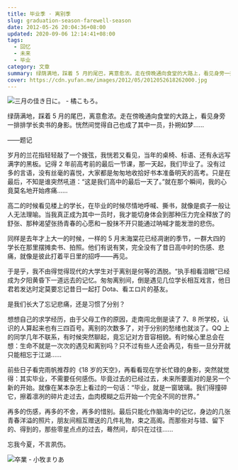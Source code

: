 ```yaml
---
title: 毕业季 · 离别季
slug: graduation-season-farewell-season
date: 2012-05-26 20:04:36+08:00
updated: 2020-09-06 12:14:41+08:00
tags:
  - 回忆
  - 未来
  - 毕业
category: 文章
summary: 绿荫满地，踩着 5 月的尾巴，离意愈浓。走在傍晚通向食堂的大路上，看见身旁一排排学长卖书的身影。恍然间觉得自己也成了其中一员，扑朔如梦……
cover: https://cdn.yufan.me/images/2012/05/2012052618262000.jpg
---
```


![三月の佳き日に。 - 橘こもろ。](https://cdn.yufan.me/images/2012/05/2012052618260900.jpg)

<MusicPlayer id={1330348068} />

绿荫满地，踩着 5 月的尾巴，离意愈浓。走在傍晚通向食堂的大路上，看见身旁一排排学长卖书的身影。恍然间觉得自己也成了其中一员，扑朔如梦……

——题记

岁月的兰花指轻轻敲了一个拨弦，我恍若又看见，当年的桌椅、标语、还有永远写满字的黑板。记得 2 年前高考前的最后一节课，那一天起，我们毕业了。没有过多的言语，没有丝毫的喜悦，大家都是匆匆地收拾好书本准备明天的高考。只是在最后，不知是谁突然吼道：“这是我们高中的最后一天了。”就在那个瞬间，我的心竟莫名地开始疼痛……

高二的时候看见楼上的学长，在毕业的时候尽情地呼喊、撕书，就像是疯子一般让人无法理喻。当我真正成为其中一员时，我才能切身体会到那种压力完全释放了的舒张、那种渴望张扬青春的心愿和一股抹不开只能通过呐喊才能发泄的悲伤。

同样是去年才上大一的时候，一样的 5 月末海棠花已经凋谢的季节，一群大四的学长在那里摆摊卖书、拍照。他们有说有笑，完全没有了昔日高中时的伤感、悲痛，就像是彼此打着平日里的招呼——再见。

于是乎，我不由得觉得现代的大学生对于离别是何等的洒脱。“执手相看泪眼”已经成为夕阳黄昏下一道远去的记忆。匆匆离别间，倒是遇见几位学长相互戏言，他日君若发达时定莫要忘记昔日一起打 Dota、看エロ片的基友。

是我们长大了忘记悲痛，还是习惯了分别？

想想自己的求学经历，由于父母工作的原因，走南闯北倒是读了 7、8 所学校，认识的人算起来也有三四百号。离别的次数多了，对于分别的愁绪也就淡了。QQ 上的同学几年不联系，有时候突然聊起，竟忘记对方音容相貌。有时候心里总会在想：生命不就是一次次的遇见和离别吗？只不过有些人还会再见，有些一旦分开就只能相忘于江湖……

前些日子看完雨帆推荐的《18 岁的天空》，再看看现在学长忙碌的身影，突然就觉得：其实毕业，不需要任何感伤。毕竟过去的已经过去，未来所要面对的是另一个新的开始。就像在某本杂志上看过的一句话：“毕业，就是一窗玻璃。我们得撞碎它，擦着凛冽的碎片走过去，血肉模糊之后开始一个完全不同的世界。”

再多的伤感，再多的不舍，再多的惜别。最后只能化作脑海中的记忆，身边的几张青春洋溢的照片，朋友间相互赠送的几件礼物，束之高阁。而那些对与错、留下的、得到的，那些零星点点的过去，蓦然间，却只在过往……

忘我今夏，不言夙伤。

![卒業 - 小牧まりあ](https://cdn.yufan.me/images/2012/05/2012052618260200.jpg)

